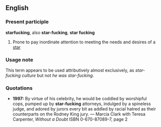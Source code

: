 ==English==

===Present participle===
'''starfucking''', also '''star-fucking''', '''star fucking'''

# {{vulgar}} Prone to pay inordinate attention to meeting the needs and desires of a [[star]]

===Usage note===
This term appears to be used attributively almost exclusively, as ''star-fucking culture'' but not ''he was star-fucking''.

===Quotations===
*'''1997:''' By virtue of his celebrity, he would be coddled by worshipful cops, pumped up by '''star-fucking''' attorneys, indulged by a spineless judge, and adored by jurors every bit as addled by racial hatred as their counterparts on the Rodney King jury. &mdash; Marcia Clark with Teresa Carpenter, ''Without a Doubt'' ISBN 0-670-87089-7, page 2